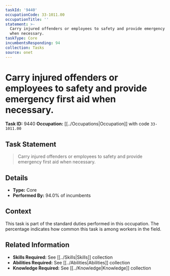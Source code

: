 ```yaml
---
taskId: '9440'
occupationCode: 33-1011.00
occupationTitle: ''
statement: >-
  Carry injured offenders or employees to safety and provide emergency first aid
  when necessary.
taskType: Core
incumbentsResponding: 94
collection: Tasks
source: onet
---
```

# Carry injured offenders or employees to safety and provide emergency first aid when necessary.

**Task ID:** 9440
**Occupation:** [[../Occupations|Occupation]] with code `33-1011.00`

## Task Statement

> Carry injured offenders or employees to safety and provide emergency first aid when necessary.

## Details

- **Type:** Core
- **Performed By:** 94.0% of incumbents

## Context

This task is part of the standard duties performed in this occupation. The percentage indicates how common this task is among workers in the field.

## Related Information

- **Skills Required:** See [[../Skills|Skills]] collection
- **Abilities Required:** See [[../Abilities|Abilities]] collection
- **Knowledge Required:** See [[../Knowledge|Knowledge]] collection
